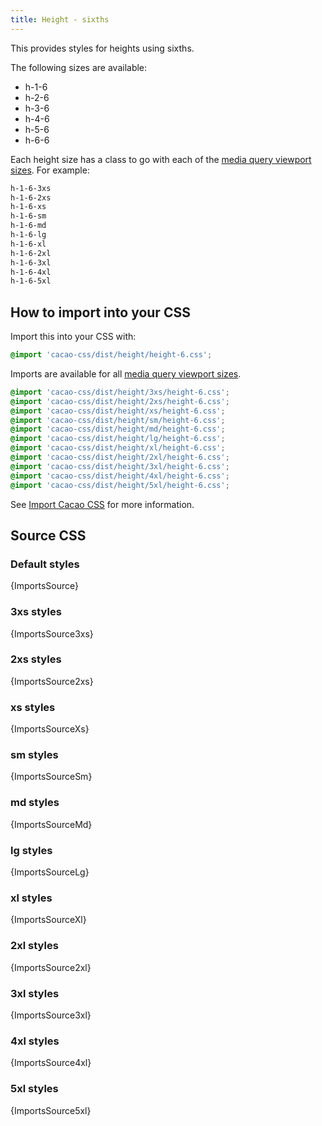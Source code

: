 ```yaml
---
title: Height - sixths
---
```


This provides styles for heights using sixths.

The following sizes are available:

- h-1-6
- h-2-6
- h-3-6
- h-4-6
- h-5-6
- h-6-6

Each height size has a class to go with each of the [media query viewport sizes](/styles/media#viewport-media-queries). For example:

```css
h-1-6-3xs
h-1-6-2xs
h-1-6-xs
h-1-6-sm
h-1-6-md
h-1-6-lg
h-1-6-xl
h-1-6-2xl
h-1-6-3xl
h-1-6-4xl
h-1-6-5xl
```

## How to import into your CSS

Import this into your CSS with:

```css
@import 'cacao-css/dist/height/height-6.css';
```

Imports are available for all [media query viewport sizes](/styles/media#viewport-media-queries).

```css
@import 'cacao-css/dist/height/3xs/height-6.css';
@import 'cacao-css/dist/height/2xs/height-6.css';
@import 'cacao-css/dist/height/xs/height-6.css';
@import 'cacao-css/dist/height/sm/height-6.css';
@import 'cacao-css/dist/height/md/height-6.css';
@import 'cacao-css/dist/height/lg/height-6.css';
@import 'cacao-css/dist/height/xl/height-6.css';
@import 'cacao-css/dist/height/2xl/height-6.css';
@import 'cacao-css/dist/height/3xl/height-6.css';
@import 'cacao-css/dist/height/4xl/height-6.css';
@import 'cacao-css/dist/height/5xl/height-6.css';
```

See [Import Cacao CSS](/import) for more information.

## Source CSS

<!-- markdownlint-disable -->

### Default styles

<CodeBlock language="css" title="height/height-6.css">{ImportsSource}</CodeBlock>

### 3xs styles

<CodeBlock language="css" title="height/3xs/height-6.css">{ImportsSource3xs}</CodeBlock>

### 2xs styles

<CodeBlock language="css" title="height/2xs/height-6.css">{ImportsSource2xs}</CodeBlock>

### xs styles

<CodeBlock language="css" title="height/xs/height-6.css">{ImportsSourceXs}</CodeBlock>

### sm styles

<CodeBlock language="css" title="height/sm/height-6.css">{ImportsSourceSm}</CodeBlock>

### md styles

<CodeBlock language="css" title="height/md/height-6.css">{ImportsSourceMd}</CodeBlock>

### lg styles

<CodeBlock language="css" title="height/lg/height-6.css">{ImportsSourceLg}</CodeBlock>

### xl styles

<CodeBlock language="css" title="height/xl/height-6.css">{ImportsSourceXl}</CodeBlock>

### 2xl styles

<CodeBlock language="css" title="height/2xl/height-6.css">{ImportsSource2xl}</CodeBlock>

### 3xl styles

<CodeBlock language="css" title="height/3xl/height-6.css">{ImportsSource3xl}</CodeBlock>

### 4xl styles

<CodeBlock language="css" title="height/4xl/height-6.css">{ImportsSource4xl}</CodeBlock>

### 5xl styles

<CodeBlock language="css" title="height/5xl/height-6.css">{ImportsSource5xl}</CodeBlock>
